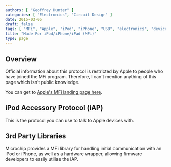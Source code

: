 ```yaml
---
authors: [ "Geoffrey Hunter" ]
categories: [ "Electronics", "Circuit Design" ]
date: 2015-03-05
draft: false
tags: [ "MFi", "Apple", "iPod", "iPhone", "USB", "electronics", "device", "hardware" ]
title: "Made For iPod/iPhone/iPad (MFi)"
type: page
---
```


## Overview

Official information about this protocol is restricted by Apple to people who have joined the MFi program. Therefore, I can't mention anything of this page which isn't public knowledge.

You can get to [Apple's MFi landing page here](https://developer.apple.com/programs/mfi/).

## iPod Accessory Protocol (iAP)

This is the protocol you can use to talk to Apple devices with.

## 3rd Party Libraries

Microchip provides a MFi library for handling initial communication with an iPod or iPhone, as well as a hardware wrapper, allowing firmware developers to easily utilise the iAP.
